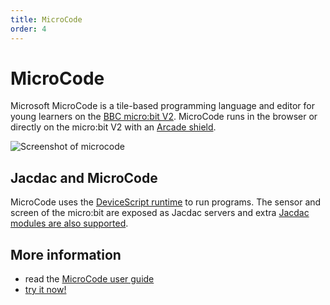 ```yaml
---
title: MicroCode
order: 4
---
```


# MicroCode

Microsoft MicroCode is a tile-based programming language and editor for young learners on the [BBC micro:bit V2](https://microbit.org). MicroCode runs in the browser or directly on the micro:bit V2 with an [Arcade shield](https://www.kittenbot.cc/products/newbit-arcade-shield).

![Screenshot of microcode](./microcode/sample_head_or_tail.png)

## Jacdac and MicroCode

MicroCode uses the [DeviceScript runtime](https://aka.ms/devicescript) to run programs. The sensor and screen of the micro:bit are exposed as Jacdac servers and extra [Jacdac modules are also supported](https://jacdac.github.io/microcode/docs/manual#accessories).

## More information

-   read the [MicroCode user guide](https://jacdac.github.io/microcode/docs/manual)
-   [try it now!](https://aka.ms/microcode)

